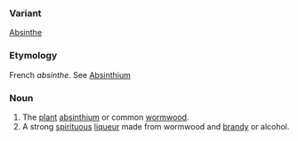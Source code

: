 ===Variant===
[[Absinthe]]
===Etymology===
French ''absinthe''.  See [[Absinthium]]

===Noun===
#The [[plant]] [[absinthium]] or common [[wormwood]].
#A strong [[spirituous]] [[liqueur]] made from wormwood and [[brandy]] or alcohol.